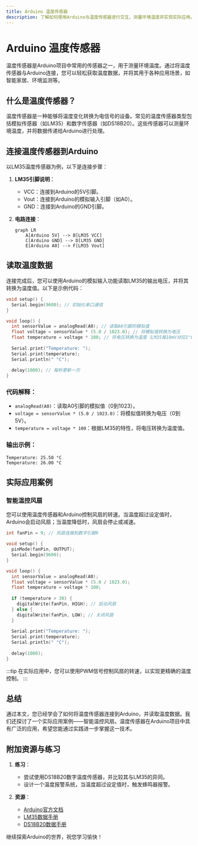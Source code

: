```yaml
---
title: Arduino 温度传感器
description: 了解如何使用Arduino与温度传感器进行交互，测量环境温度并实现实际应用。
---
```


# Arduino 温度传感器

温度传感器是Arduino项目中常用的传感器之一，用于测量环境温度。通过将温度传感器与Arduino连接，您可以轻松获取温度数据，并将其用于各种应用场景，如智能家居、环境监测等。

## 什么是温度传感器？

温度传感器是一种能够将温度变化转换为电信号的设备。常见的温度传感器类型包括模拟传感器（如LM35）和数字传感器（如DS18B20）。这些传感器可以测量环境温度，并将数据传递给Arduino进行处理。

## 连接温度传感器到Arduino

以LM35温度传感器为例，以下是连接步骤：

1. **LM35引脚说明**：
   - VCC：连接到Arduino的5V引脚。
   - Vout：连接到Arduino的模拟输入引脚（如A0）。
   - GND：连接到Arduino的GND引脚。

2. **电路连接**：
   ```mermaid
   graph LR
       A[Arduino 5V] --> B[LM35 VCC]
       C[Arduino GND] --> D[LM35 GND]
       E[Arduino A0] --> F[LM35 Vout]
   ```

## 读取温度数据

连接完成后，您可以使用Arduino的模拟输入功能读取LM35的输出电压，并将其转换为温度值。以下是示例代码：

```cpp
void setup() {
  Serial.begin(9600); // 初始化串口通信
}

void loop() {
  int sensorValue = analogRead(A0); // 读取A0引脚的模拟值
  float voltage = sensorValue * (5.0 / 1023.0); // 将模拟值转换为电压
  float temperature = voltage * 100; // 将电压转换为温度（LM35每10mV对应1°C）
  
  Serial.print("Temperature: ");
  Serial.print(temperature);
  Serial.println(" °C");
  
  delay(1000); // 每秒更新一次
}
```

### 代码解释：
- `analogRead(A0)`：读取A0引脚的模拟值（0到1023）。
- `voltage = sensorValue * (5.0 / 1023.0)`：将模拟值转换为电压（0到5V）。
- `temperature = voltage * 100`：根据LM35的特性，将电压转换为温度值。

### 输出示例：
```
Temperature: 25.50 °C
Temperature: 26.00 °C
```

## 实际应用案例

### 智能温控风扇
您可以使用温度传感器和Arduino控制风扇的转速。当温度超过设定值时，Arduino会启动风扇；当温度降低时，风扇会停止或减速。

```cpp
int fanPin = 9; // 风扇连接到数字引脚9

void setup() {
  pinMode(fanPin, OUTPUT);
  Serial.begin(9600);
}

void loop() {
  int sensorValue = analogRead(A0);
  float voltage = sensorValue * (5.0 / 1023.0);
  float temperature = voltage * 100;
  
  if (temperature > 30) {
    digitalWrite(fanPin, HIGH); // 启动风扇
  } else {
    digitalWrite(fanPin, LOW); // 关闭风扇
  }
  
  Serial.print("Temperature: ");
  Serial.print(temperature);
  Serial.println(" °C");
  
  delay(1000);
}
```

:::tip
在实际应用中，您可以使用PWM信号控制风扇的转速，以实现更精确的温度控制。
:::

## 总结

通过本文，您已经学会了如何将温度传感器连接到Arduino，并读取温度数据。我们还探讨了一个实际应用案例——智能温控风扇。温度传感器在Arduino项目中具有广泛的应用，希望您能通过实践进一步掌握这一技术。

## 附加资源与练习

1. **练习**：
   - 尝试使用DS18B20数字温度传感器，并比较其与LM35的异同。
   - 设计一个温度报警系统，当温度超过设定值时，触发蜂鸣器报警。

2. **资源**：
   - [Arduino官方文档](https://www.arduino.cc/)
   - [LM35数据手册](https://www.ti.com/lit/ds/symlink/lm35.pdf)
   - [DS18B20数据手册](https://datasheets.maximintegrated.com/en/ds/DS18B20.pdf)

继续探索Arduino的世界，祝您学习愉快！